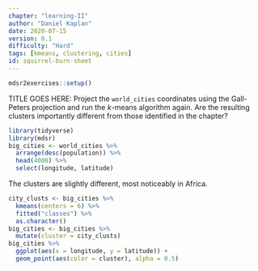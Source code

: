 ```yaml
---
chapter: "learning-II"
author: "Daniel Kaplan"
date: 2020-07-15 
version: 0.1
difficulty: "Hard"
tags: [kmeans, clustering, cities]
id: squirrel-burn-sheet
---
```


```r
mdsr2exercises::setup()
```

TITLE GOES HERE: Project the `world_cities` coordinates using the Gall-Peters projection and run the $k$-means algorithm again. Are the resulting clusters importantly different from those identified in the chapter? 

```r
library(tidyverse)
library(mdsr)
big_cities <- world_cities %>%
  arrange(desc(population)) %>%
  head(4000) %>%
  select(longitude, latitude)
```


<!--begin-answer-->

The clusters are slightly different, most noticeably in Africa. 

```r
city_clusts <- big_cities %>% 
  kmeans(centers = 6) %>%
  fitted("classes") %>% 
  as.character()
big_cities <- big_cities %>% 
  mutate(cluster = city_clusts)
big_cities %>% 
  ggplot(aes(x = longitude, y = latitude)) +
  geom_point(aes(color = cluster), alpha = 0.5)
```
<!--end-answer-->


